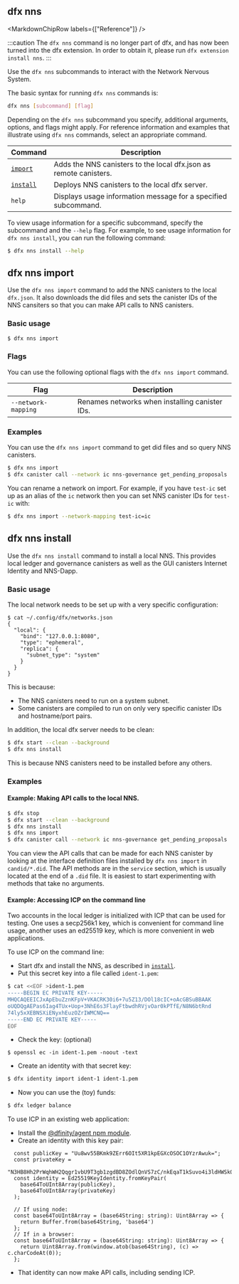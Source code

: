 
## dfx nns

<MarkdownChipRow labels={["Reference"]} />

:::caution
The `dfx nns` command is no longer part of dfx, and has now been turned into the dfx extension. In order to obtain it, please run `dfx extension install nns`.
:::

Use the `dfx nns` subcommands to interact with the Network Nervous System.

The basic syntax for running `dfx nns` commands is:

``` bash
dfx nns [subcommand] [flag]
```

Depending on the `dfx nns` subcommand you specify, additional arguments, options, and flags might apply. For reference information and examples that illustrate using `dfx nns` commands, select an appropriate command.

| Command                             | Description                                                                   |
|-------------------------------------|-------------------------------------------------------------------------------|
| [`import`](#_dfx_nns_import)        | Adds the NNS canisters to the local dfx.json as remote canisters.             |
| [`install`](#_dfx_nns_install)      | Deploys NNS canisters to the local dfx server.                                 |
| `help`                              | Displays usage information message for a specified subcommand.                |

To view usage information for a specific subcommand, specify the subcommand and the `--help` flag. For example, to see usage information for `dfx nns install`, you can run the following command:

``` bash
$ dfx nns install --help
```


## dfx nns import

Use the `dfx nns import` command to add the NNS canisters to the local `dfx.json`.  It also downloads the did files and sets the canister IDs of the NNS cansiters so that you can make API calls to NNS canisters.

### Basic usage

``` bash
$ dfx nns import
```

### Flags

You can use the following optional flags with the `dfx nns import` command.

| Flag                | Description                                    |
|---------------------|------------------------------------------------|
| `--network-mapping` | Renames networks when installing canister IDs. |

### Examples

You can use the `dfx nns import` command to get did files and so query NNS canisters.

``` bash
$ dfx nns import
$ dfx canister call --network ic nns-governance get_pending_proposals '()'
```

You can rename a network on import.  For example, if you have `test-ic` set up as an alias of the `ic` network then you can set NNS canister IDs for `test-ic` with:

``` bash
$ dfx nns import --network-mapping test-ic=ic
```

## dfx nns install

Use the `dfx nns install` command to install a local NNS. This provides local ledger and governance canisters as well as the GUI canisters Internet Identity and NNS-Dapp.

### Basic usage
The local network needs to be set up with a very specific configuration:
```
$ cat ~/.config/dfx/networks.json
{
  "local": {
    "bind": "127.0.0.1:8080",
    "type": "ephemeral",
    "replica": {
      "subnet_type": "system"
    }
  }
}
```

This is because:

* The NNS canisters need to run on a system subnet.
* Some canisters are compiled to run on only very specific canister IDs and hostname/port pairs.


In addition, the local dfx server needs to be clean:

``` bash
$ dfx start --clean --background
$ dfx nns install
```

This is because NNS canisters need to be installed before any others.


### Examples

#### Example: Making API calls to the local NNS.

``` bash
$ dfx stop
$ dfx start --clean --background
$ dfx nns install
$ dfx nns import
$ dfx canister call --network ic nns-governance get_pending_proposals '()'
```

You can view the API calls that can be made for each NNS canister by looking at the interface definition files installed by `dfx nns import` in `candid/*.did`.  The API methods are in the `service` section, which is usually located at the end of a `.did` file.  It is easiest to start experimenting with methods that take no arguments.

#### Example: Accessing ICP on the command line
Two accounts in the local ledger is initialized with ICP that can be used for testing.  One uses a secp256k1 key, which is convenient for command line usage, another uses an ed25519 key, which is more convenient in web applications.



To use ICP on the command line:
* Start dfx and install the NNS, as described in [`install`](#_dfx_nns_install).
* Put this secret key into a file called `ident-1.pem`:
``` bash
$ cat <<EOF >ident-1.pem
-----BEGIN EC PRIVATE KEY-----
MHQCAQEEICJxApEbuZznKFpV+VKACRK30i6+7u5Z13/DOl18cIC+oAcGBSuBBAAK
oUQDQgAEPas6Iag4TUx+Uop+3NhE6s3FlayFtbwdhRVjvOar0kPTfE/N8N6btRnd
74ly5xXEBNSXiENyxhEuzOZrIWMCNQ==
-----END EC PRIVATE KEY-----
EOF
```
* Check the key: (optional)
```
$ openssl ec -in ident-1.pem -noout -text
```
* Create an identity with that secret key:
``` bash
$ dfx identity import ident-1 ident-1.pem
```
* Now you can use the (toy) funds:
``` bash
$ dfx ledger balance
```

To use ICP in an existing web application:
* Install the [@dfinity/agent npm module](https://www.npmjs.com/package/@dfinity/agent).
* Create an identity with this key pair:
```
  const publicKey = "Uu8wv55BKmk9ZErr6OIt5XR1kpEGXcOSOC1OYzrAwuk=";
  const privateKey =
    "N3HB8Hh2PrWqhWH2Qqgr1vbU9T3gb1zgdBD8ZOdlQnVS7zC/nkEqaT1kSuvo4i3ldHWSkQZdw5I4LU5jOsDC6Q==";
  const identity = Ed25519KeyIdentity.fromKeyPair(
    base64ToUInt8Array(publicKey),
    base64ToUInt8Array(privateKey)
  );

  // If using node:
  const base64ToUInt8Array = (base64String: string): Uint8Array => {
    return Buffer.from(base64String, 'base64')
  };
  // If in a browser:
  const base64ToUInt8Array = (base64String: string): Uint8Array => {
    return Uint8Array.from(window.atob(base64String), (c) => c.charCodeAt(0));
  };
```
* That identity can now make API calls, including sending ICP.
